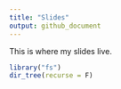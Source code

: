 ```yaml
---
title: "Slides"
output: github_document
---
```



This is where my slides live. 

```r
library("fs")
dir_tree(recurse = F)
```

